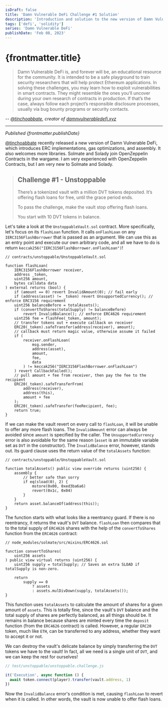 ```yaml
---
isDraft: false
title: 'Damn Vulnerable DeFi Challenge #1 Solution'
description: 'Introduction and solution to the new version of Damn Vulnerable DeFi Challenge #1: Unstoppable'
tags: ['defi', 'solidity']
series: 'Damn Vulnerable DeFi'
publishDate: 'Feb 08, 2023'
---
```


# {frontmatter.title}

> Damn Vulnerable DeFi is, and forever will be, an educational resource for the community. It is intended to be a safe playground to train security researchers that will help protect Ethereum applications. In solving these challenges, you may learn how to exploit vulnerabilities in smart contracts. They might resemble the ones you’ll uncover during your own research of contracts in production. If that’s the case, always follow each project’s responsible disclosure processes, usually via bug bounty programs or security contacts.

-- <cite>[@tinchoabbate](https://twitter.com/@tinchoabbate), creator of [damnvulnerabledefi.xyz](https://www.damnvulnerabledefi.xyz/)</cite>

---

_Published {frontmatter.publishDate}_

[@tinchoabbate](https://twitter.com/@tinchoabbate) recently released a new version of Damn Vulnerable DeFi, which introduces ERC implementations, gas optimizations, and assembly. It also welcomes more libraries. Solmate and Solady join OpenZeppelin Contracts in the wargame. I am very experienced with OpenZeppelin Contracts, but I am very new to Solmate and Solady.

> ## Challenge #1 - Unstoppable
>
> There’s a tokenized vault with a million DVT tokens deposited. It’s offering flash loans for free, until the grace period ends.
>
> To pass the challenge, make the vault stop offering flash loans.
>
> You start with 10 DVT tokens in balance.

Let's take a look at the `UnstoppableVault.sol` contract. More specifically, let's focus on its `flashLoan` function. It calls `onFlashLoan` on any `IERC3156FlashBorrower` that is passed as an argument. We can use this as an entry point and execute our own arbitrary code, and all we have to do is return `keccak256("IERC3156FlashBorrower.onFlashLoan")`!

```solidity
// contracts/unstoppable/UnstoppableVault.sol

function flashLoan(
    IERC3156FlashBorrower receiver,
    address _token,
    uint256 amount,
    bytes calldata data
) external returns (bool) {
    if (amount == 0) revert InvalidAmount(0); // fail early
    if (address(asset) != _token) revert UnsupportedCurrency(); // enforce ERC3156 requirement
    uint256 balanceBefore = totalAssets();
    if (convertToShares(totalSupply) != balanceBefore)
        revert InvalidBalance(); // enforce ERC4626 requirement
    uint256 fee = flashFee(_token, amount);
    // transfer tokens out + execute callback on receiver
    ERC20(_token).safeTransfer(address(receiver), amount);
    // callback must return magic value, otherwise assume it failed
    if (
        receiver.onFlashLoan(
            msg.sender,
            address(asset),
            amount,
            fee,
            data
        ) != keccak256("IERC3156FlashBorrower.onFlashLoan")
    ) revert CallbackFailed();
    // pull amount + fee from receiver, then pay the fee to the recipient
    ERC20(_token).safeTransferFrom(
        address(receiver),
        address(this),
        amount + fee
    );
    ERC20(_token).safeTransfer(feeRecipient, fee);
    return true;
}
```

If we can make the vault revert on every call to `flashLoan`, it will be unable to offer any more flash loans. The `InvalidAmount` error can always be avoided since `amount` is specified by the caller. The `UnsupportedCurrency` error is also avoidable for the same reason (`asset` is an immutable variable set as `DVT` in the constructor). The `InvalidBalance` error, however, stands out. Its guard clause uses the return value of the `totalAssets` function:

```solidity
// contracts/unstoppable/UnstoppableVault.sol

function totalAssets() public view override returns (uint256) {
    assembly {
        // better safe than sorry
        if eq(sload(0), 2) {
            mstore(0x00, 0xed3ba6a6)
            revert(0x1c, 0x04)
        }
    }
    return asset.balanceOf(address(this));
}
```

The function starts with what looks like a reentrancy guard. If there is no reentrancy, it returns the vault's `DVT` balance. `flashLoan` then compares that to the total supply of `ERC4626` shares with the help of the `convertToShares` function from the `ERC4626` contract:

```solidity
// node_modules/solmate/src/mixins/ERC4626.sol

function convertToShares(
    uint256 assets
) public view virtual returns (uint256) {
    uint256 supply = totalSupply; // Saves an extra SLOAD if totalSupply is non-zero.

    return
        supply == 0
            ? assets
            : assets.mulDivDown(supply, totalAssets());
}
```

This function uses `totalAssets` to calculate the amount of shares for a given amount of `assets`. This is totally fine, since the vault's `DVT` balance and the total supply of shares are perfectly balanced, as all things should be. It remains in balance because shares are minted every time the `deposit` function (from the `ERC4626` contract) is called. However, a regular `ERC20` token, much like `ETH`, can be transferred to any address, whether they want to accept it or not.

We can destroy the vault's delicate balance by simply transferring the `DVT` tokens we have to the vault! In fact, all we need is a single unit of `DVT`, and we can keep the rest for ourselves!

```js
// test/unstoppable/unstoppable.challenge.js

it('Execution', async function () {
  await token.connect(player).transfer(vault.address, 1)
})
```

Now the `InvalidBalance` error's condition is met, causing `flashLoan` to revert when it is called. In other words, the vault is now unable to offer flash loans.
